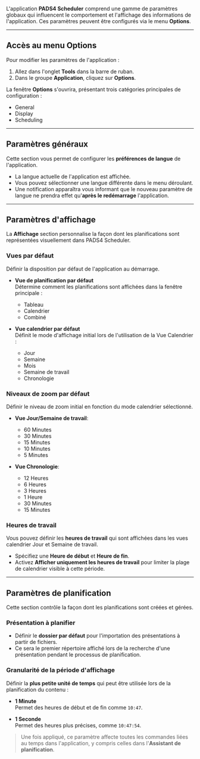 L'application **PADS4 Scheduler** comprend une gamme de paramètres globaux qui influencent le comportement et l'affichage des informations de l'application. Ces paramètres peuvent être configurés via le menu **Options**.

***

## Accès au menu Options

Pour modifier les paramètres de l'application :

1. Allez dans l'onglet **Tools** dans la barre de ruban.
2. Dans le groupe **Application**, cliquez sur **Options**.

La fenêtre **Options** s'ouvrira, présentant trois catégories principales de configuration :

* General
* Display
* Scheduling

***

## Paramètres généraux

Cette section vous permet de configurer les **préférences de langue** de l'application.

* La langue actuelle de l'application est affichée.
* Vous pouvez sélectionner une langue différente dans le menu déroulant.
* Une notification apparaîtra vous informant que le nouveau paramètre de langue ne prendra effet qu'**après le redémarrage** l'application.

***

## Paramètres d'affichage

La **Affichage** section personnalise la façon dont les planifications sont représentées visuellement dans PADS4 Scheduler.

### Vues par défaut

Définir la disposition par défaut de l'application au démarrage.

* **Vue de planification par défaut**\
  Détermine comment les planifications sont affichées dans la fenêtre principale :
  * Tableau
  * Calendrier
  * Combiné

* **Vue calendrier par défaut**\
  Définit le mode d'affichage initial lors de l'utilisation de la Vue Calendrier :
  * Jour
  * Semaine
  * Mois
  * Semaine de travail
  * Chronologie

### Niveaux de zoom par défaut

Définir le niveau de zoom initial en fonction du mode calendrier sélectionné.

* **Vue Jour/Semaine de travail**:
  * 60 Minutes
  * 30 Minutes
  * 15 Minutes
  * 10 Minutes
  * 5 Minutes

* **Vue Chronologie**:
  * 12 Heures
  * 6 Heures
  * 3 Heures
  * 1 Heure
  * 30 Minutes
  * 15 Minutes

### Heures de travail

Vous pouvez définir les **heures de travail** qui sont affichées dans les vues calendrier Jour et Semaine de travail.

* Spécifiez une **Heure de début** et **Heure de fin**.
* Activez **Afficher uniquement les heures de travail** pour limiter la plage de calendrier visible à cette période.

***

## Paramètres de planification

Cette section contrôle la façon dont les planifications sont créées et gérées.

### Présentation à planifier

* Définir le **dossier par défaut** pour l'importation des présentations à partir de fichiers.
* Ce sera le premier répertoire affiché lors de la recherche d'une présentation pendant le processus de planification.

### Granularité de la période d'affichage

Définir la **plus petite unité de temps** qui peut être utilisée lors de la planification du contenu :

* **1 Minute**\
  Permet des heures de début et de fin comme `10:47`.

* **1 Seconde**\
  Permet des heures plus précises, comme `10:47:54`.

> Une fois appliqué, ce paramètre affecte toutes les commandes liées au temps dans l'application, y compris celles dans l'**Assistant de planification**.
